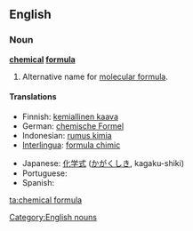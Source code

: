 ==English==

===Noun===
'''[[chemical]] [[formula]]'''

# Alternative name for [[molecular formula]].

====Translations====
{{trans-top|alternative name for molecular formula}}
* Finnish: [[kemiallinen kaava]]
* German: [[chemische Formel]] {{f}}
* Indonesian: [[rumus kimia]]
* [[Interlingua]]: [[formula chimic]]
{{trans-mid}}
* Japanese: [[化学式]] ([[かがくしき]], kagaku-shiki)
* Portuguese: {{t-|pt|fórmula química|f}}
* Spanish: {{t-|es|fórmula química|f}}
{{trans-bottom}}

[[Category:English nouns]]

[[ta:chemical formula]]